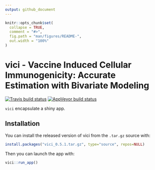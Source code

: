 ```yaml
---
output: github_document
---
```


<!-- README.md is generated from README.Rmd. Please edit that file -->

```r
knitr::opts_chunk$set(
  collapse = TRUE,
  comment = "#>",
  fig.path = "man/figures/README-",
  out.width = "100%"
)
```
# vici - Vaccine Induced Cellular Immunogenicity: Accurate Estimation with Bivariate Modeling

<!-- badges: start -->
[![Travis build status](https://travis-ci.org/borishejblum/vici.svg?branch=master)](https://travis-ci.org/borishejblum/vici)
[![AppVeyor build status](https://ci.appveyor.com/api/projects/status/github/borishejblum/vici?branch=master&svg=true)](https://ci.appveyor.com/project/borishejblum/vici)
<!-- badges: end -->


`vici` encapsulate a shiny app.

## Installation

You can install the released version of vici from the `.tar.gz` source with:

``` r
install.packages("vici_0.5.1.tar.gz", type="source", repos=NULL)
```

Then you can launch the app with:

``` r
vici::run_app()
```



